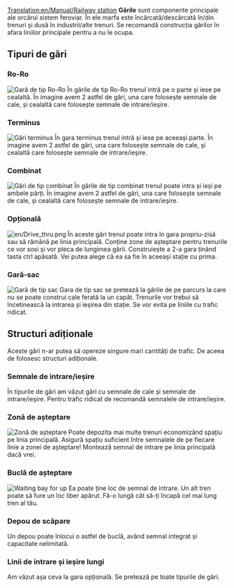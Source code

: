 [[Translation:en/Manual/Railway station]]
{{ro/Tabelul de conținut}}
'''Gările''' sunt componente principale ale orcărui sistem feroviar. În ele marfa este încărcată/descărcată în/din trenuri și dusă în industrii/alte trenuri. Se recomandă construcția gărilor în afara liniilor principale pentru a nu le ocupa.
== Tipuri de gări ==
=== Ro-Ro ===
[[File:en/Ro-ro1.png|center|none|frame|Gară de tip Ro-Ro]]
În gările de tip Ro-Ro trenul intră pe o parte și iese pe cealaltă. În imagine avem 2 astfel de gări, una care folosește semnale de cale, și cealaltă care folosește semnale de intrare/ieșire.

=== Terminus ===
[[File:en/Terminus.png|center|none|frame|Gări terminus]]
În gara terminus trenul intră și iese pe aceeași parte. În imagine avem 2 astfel de gări, una care folosește semnale de cale, și cealaltă care folosește semnale de intrare/ieșire.

=== Combinat ===
[[File:en/Two-way-roro-station.png|center|none|frame|Gări de tip combinat]]
În gările de tip combinat trenul poate intra și ieși pe ambele părți. În imagine avem 2 astfel de gări, una care folosește semnale de cale, și cealaltă care folosește semnale de intrare/ieșire.
=== Opțională ===
[[File:en/Drive thru.png]]
În aceste gări trenul poate intra în gara propriu-zisă sau să rămână pe linia principală. Conține zone de așteptare pentru trenurile ce vor sosi și vor pleca de lungimea gării. Construiește a 2-a gara ținând tasta ctrl apăsată. Vei putea alege că ea sa fie în aceeași stație cu prima.

=== Gară-sac ===
[[File:en/Polany.jpeg|center|none|frame|Gară de tip sac]]
Gara de tip sac se pretează la gările de pe parcurs la care nu se poate construi cale ferată la un capăt. Trenurile vor trebui să încetinească la intrarea și ieșirea din stație. Se vor evita pe liniile cu trafic ridicat.
== Structuri adiționale ==
Aceste gări n-ar putea să opereze singure mari cantități de trafic. De aceea de folosesc structuri adiționale.
=== Semnale de intrare/ieșire ===
În tipurile de gări am văzut gări cu semnale de cale și semnale de intrare/ieșire. Pentru trafic ridicat de recomandă semnalele de intrare/ieșire.
=== Zonă de așteptare ===
[[File:en/waitingbay.png|center|none|frame|Zonă de așteptare]]
Poate depozita mai multe trenuri economizând spațiu pe linia principală. Asigură spațiu suficient între semnalele de pe fiecare linie a zonei de așteptare! Montează semnal de intrare pe linia principală dacă vrei.
=== Buclă de așteptare ===
[[File:en/Loop.png|center|none|frame|Waiting bay for up ]]
Ea poate ține loc de semnal de intrare. Un alt tren poate să fure un loc liber apărut. Fă-o lungă cât să-ți încapă cel mai lung tren al tău.
=== Depou de scăpare ===
Un depou poate înlocui o astfel de buclă, având semnal integrat și capacitate nelimitată.
=== Linii de intrare și ieșire lungi ===
Am văzut așa ceva la gara opțională. Se pretează pe toate tipurile de gări.